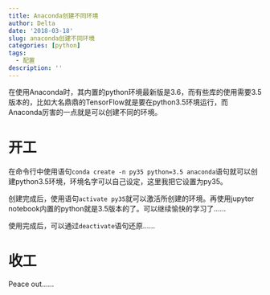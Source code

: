 ```yaml
---
title: Anaconda创建不同环境
author: Delta
date: '2018-03-18'
slug: anaconda创建不同环境
categories: [python]
tags:
  - 配置
description: ''
---
```


在使用Anaconda时，其内置的python环境最新版是3.6，而有些库的使用需要3.5版本的，比如大名鼎鼎的TensorFlow就是要在python3.5环境运行，而Anaconda厉害的一点就是可以创建不同的环境。

# 开工
在命令行中使用语句`conda create -n py35 python=3.5 anaconda`语句就可以创建python3.5环境，环境名字可以自己设定，这里我把它设置为py35。

创建完成后，使用语句`activate py35`就可以激活所创建的环境。再使用jupyter notebook内置的python就是3.5版本的了。可以继续愉快的学习了……

使用完成后，可以通过`deactivate`语句还原……

# 收工
Peace out……